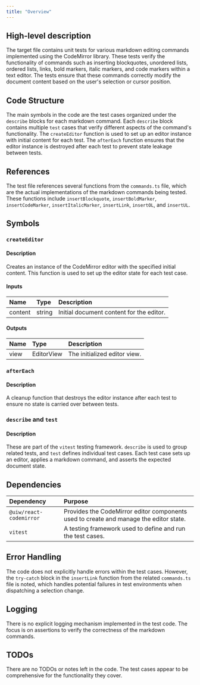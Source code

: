 ```yaml
---
title: "Overview"
---
```


## High-level description

The target file contains unit tests for various markdown editing commands implemented using the CodeMirror library. These tests verify the functionality of commands such as inserting blockquotes, unordered lists, ordered lists, links, bold markers, italic markers, and code markers within a text editor. The tests ensure that these commands correctly modify the document content based on the user's selection or cursor position.

## Code Structure

The main symbols in the code are the test cases organized under the `describe` blocks for each markdown command. Each `describe` block contains multiple `test` cases that verify different aspects of the command's functionality. The `createEditor` function is used to set up an editor instance with initial content for each test. The `afterEach` function ensures that the editor instance is destroyed after each test to prevent state leakage between tests.

## References

The test file references several functions from the `commands.ts` file, which are the actual implementations of the markdown commands being tested. These functions include `insertBlockquote`, `insertBoldMarker`, `insertCodeMarker`, `insertItalicMarker`, `insertLink`, `insertOL`, and `insertUL`.

## Symbols

### `createEditor`
#### Description
Creates an instance of the CodeMirror editor with the specified initial content. This function is used to set up the editor state for each test case.

#### Inputs
| Name    | Type   | Description          |
|:--------|:-------|:---------------------|
| content | string | Initial document content for the editor. |

#### Outputs
| Name | Type       | Description                |
|:-----|:-----------|:---------------------------|
| view | EditorView | The initialized editor view. |

### `afterEach`
#### Description
A cleanup function that destroys the editor instance after each test to ensure no state is carried over between tests.

### `describe` and `test`
#### Description
These are part of the `vitest` testing framework. `describe` is used to group related tests, and `test` defines individual test cases. Each test case sets up an editor, applies a markdown command, and asserts the expected document state.

## Dependencies

| Dependency                | Purpose                                                                 |
|:--------------------------|:------------------------------------------------------------------------|
| `@uiw/react-codemirror`   | Provides the CodeMirror editor components used to create and manage the editor state. |
| `vitest`                  | A testing framework used to define and run the test cases.              |

## Error Handling

The code does not explicitly handle errors within the test cases. However, the `try-catch` block in the `insertLink` function from the related `commands.ts` file is noted, which handles potential failures in test environments when dispatching a selection change.

## Logging

There is no explicit logging mechanism implemented in the test code. The focus is on assertions to verify the correctness of the markdown commands.

## TODOs

There are no TODOs or notes left in the code. The test cases appear to be comprehensive for the functionality they cover.